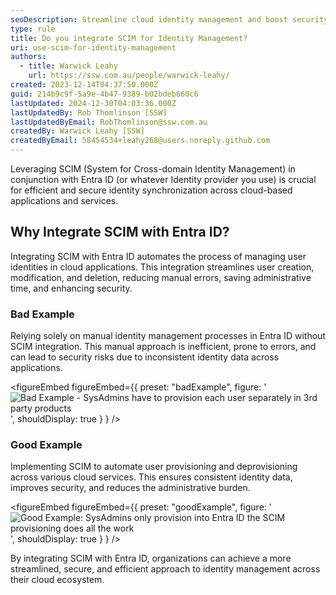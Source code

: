 ```yaml
---
seoDescription: Streamline cloud identity management and boost security by integrating SCIM with Entra ID.
type: rule
title: Do you integrate SCIM for Identity Management?
uri: use-scim-for-identity-management
authors:
  - title: Warwick Leahy
    url: https://ssw.com.au/people/warwick-leahy/
created: 2023-12-14T04:37:50.000Z
guid: 214b9c9f-5a9e-4b47-9389-b02bdeb660c6
lastUpdated: 2024-12-30T04:03:36.000Z
lastUpdatedBy: Rob Thomlinson [SSW]
lastUpdatedByEmail: RobThomlinson@ssw.com.au
createdBy: Warwick Leahy [SSW]
createdByEmail: 58454534+leahy268@users.noreply.github.com
---
```


Leveraging SCIM (System for Cross-domain Identity Management) in conjunction with Entra ID (or whatever Identity provider you use) is crucial for efficient and secure identity synchronization across cloud-based applications and services.
## Why Integrate SCIM with Entra ID?

Integrating SCIM with Entra ID automates the process of managing user identities in cloud applications. This integration streamlines user creation, modification, and deletion, reducing manual errors, saving administrative time, and enhancing security.

### Bad Example

Relying solely on manual identity management processes in Entra ID without SCIM integration. This manual approach is inefficient, prone to errors, and can lead to security risks due to inconsistent identity data across applications.

<figureEmbed figureEmbed={{
  preset: "badExample",
  figure: '![Bad Example - SysAdmins have to provision each user separately in 3rd party products](/uploads/rules/use-scim-for-identity-management/bad-example-no-scim.jpg)',
  shouldDisplay: true
} } />


### Good Example

Implementing SCIM to automate user provisioning and deprovisioning across various cloud services. This ensures consistent identity data, improves security, and reduces the administrative burden.

<figureEmbed figureEmbed={{
  preset: "goodExample",
  figure: '![Good Example: SysAdmins only provision into Entra ID the SCIM provisioning does all the work](/uploads/rules/use-scim-for-identity-management/good-example-scim.jpg)',
  shouldDisplay: true
} } />

By integrating SCIM with Entra ID, organizations can achieve a more streamlined, secure, and efficient approach to identity management across their cloud ecosystem.
